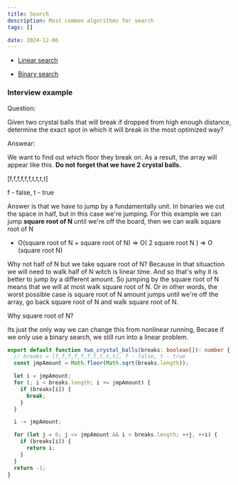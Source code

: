 ```yaml
---
title: Search
description: Most common algorithms for search
tags: []

date: 2024-12-06
---
```


- [Linear search](/algorithms/search/linear-search)

- [Binary search](/algorithms/search/binary-search)

### Interview example

Question:

Given two crystal balls that will break if dropped from high enough distance, determine the exact spot in which it will break in the most optimized way?

Answear:

We want to find out which floor they break on. As a result, the array will appear like this. **Do not forget that we have 2 crystal balls.**

[f,f,f,f,f,f,t,t,t,t]

f - false, t - true

Answer is that we have to jump by a fundamentally unit. In binaries we cut the space in half, but in this case we're jumping. For this example we can jump **square root of N** until we're off the board, then we can walk square root of N

- O(square root of N + square root of N) => O( 2 square root N ) => O (square root N)

Why not half of N but we take square root of N?
Because in that situaction we will need to walk half of N witch is linear time. And so that's why it is better to jump by a different amount. So jumping by the square root of N means that we will at most walk square root of N. Or in other words, the worst possible case is square root of N amount jumps until we're off the array, go back square root of N and walk square root of N.

Why square root of N?

Its just the only way we can change this from nonlinear running, Becase if we only use a binary search, we still run into a linear problem.

```ts
export default function two_crystal_balls(breaks: boolean[]): number {
  // breaks = [f,f,f,f,f,f,t,t,t,t], f - false, t - true
  const jmpAmount = Math.floor(Math.sqrt(breaks.length));

  let i = jmpAmount;
  for (; i < breaks.length; i += jmpAmount) {
    if (breaks[i]) {
      break;
    }
  }

  i -= jmpAmount;

  for (let j = 0; j <= jmpAmount && i < breaks.length; ++j, ++i) {
    if (breaks[i]) {
      return i;
    }
  }
  return -1;
}
```
